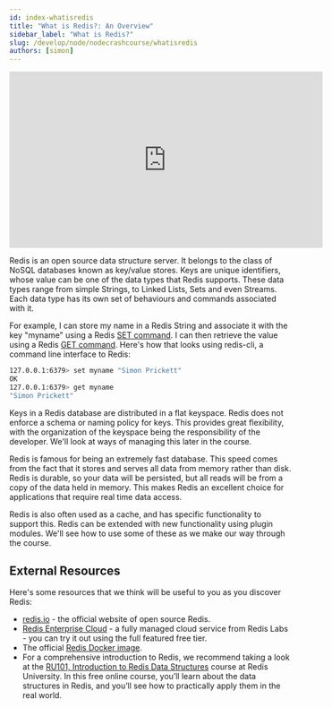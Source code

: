 ```yaml
---
id: index-whatisredis
title: "What is Redis?: An Overview"
sidebar_label: "What is Redis?"
slug: /develop/node/nodecrashcourse/whatisredis
authors: [simon]
---
```



<div class="text--center">
<iframe width="560" height="315" src="https://www.youtube.com/embed/3P2FDZVKqsA" frameborder="0" allow="accelerometer; autoplay; clipboard-write; encrypted-media; gyroscope; picture-in-picture" allowfullscreen></iframe>
</div>

Redis is an open source data structure server.  It belongs to the class of NoSQL databases known as key/value stores.  Keys are unique identifiers, whose value can be one of the data types that Redis supports.  These data types range from simple Strings, to Linked Lists, Sets and even Streams.  Each data type has its own set of behaviours and commands associated with it.

For example, I can store my name in a Redis String and associate it with the key "myname" using a Redis [SET command](https://redis.io/commands/set).  I can then retrieve the value using a Redis [GET command](https://redis.io/commands/get).  Here's how that looks using redis-cli, a command line interface to Redis:

```bash
127.0.0.1:6379> set myname "Simon Prickett"
OK
127.0.0.1:6379> get myname
"Simon Prickett"
```

Keys in a Redis database are distributed in a flat keyspace. Redis does not enforce a schema or naming policy for keys. This provides great flexibility, with the organization of the keyspace being the responsibility of the developer.  We'll look at ways of managing this later in the course.

Redis is famous for being an extremely fast database.  This speed comes from the fact that it stores and serves all data from memory rather than disk.  Redis is durable, so your data will be persisted, but all reads will be from a copy of the data held in memory. This makes Redis an excellent choice for applications that require real time data access.

Redis is also often used as a cache, and has specific functionality to support this.  Redis can be extended with new functionality using plugin modules.  We'll see how to use some of these as we make our way through the course.

## External Resources

Here's some resources that we think will be useful to you as you discover Redis:

* [redis.io](https://redis.io/) - the official website of open source Redis.
* [Redis Enterprise Cloud](https://redis.com/redis-enterprise-cloud/overview/) - a fully managed cloud service from Redis Labs - you can try it out using the full featured free tier.
* The official [Redis Docker image](https://hub.docker.com/_/redis/).
* For a comprehensive introduction to Redis, we recommend taking a look at the [RU101, Introduction to Redis Data Structures](https://university.redis.com/courses/ru101/) course at Redis University. In this free online course, you’ll learn about the data structures in Redis, and you’ll see how to practically apply them in the real world.